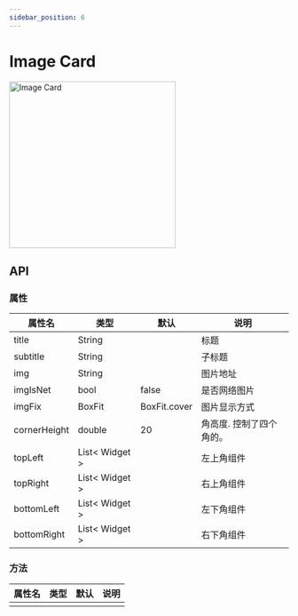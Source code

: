 ```yaml
---
sidebar_position: 6
---
```


# Image Card

<img src={ImageCard} width="300" alt="Image Card" />

## API

### 属性

| 属性名 | 类型| 默认 | 说明|
| ------  | ---- | --- | --- |
| title |String |  | 标题 |
| subtitle | String | | 子标题 |
| img | String | | 图片地址 |
| imgIsNet | bool  | false | 是否网络图片 |
| imgFix | BoxFit | BoxFit.cover | 图片显示方式 |
| cornerHeight | double | 20 | 角高度. 控制了四个角的。 |
| topLeft | List< Widget > | | 左上角组件 |
| topRight | List< Widget > | | 右上角组件 |
| bottomLeft | List< Widget > | | 左下角组件 |
| bottomRight | List< Widget > | | 右下角组件 |

 

### 方法

| 属性名 | 类型| 默认 | 说明|
| ------  | ---- | --- | --- |
| | | | | |

